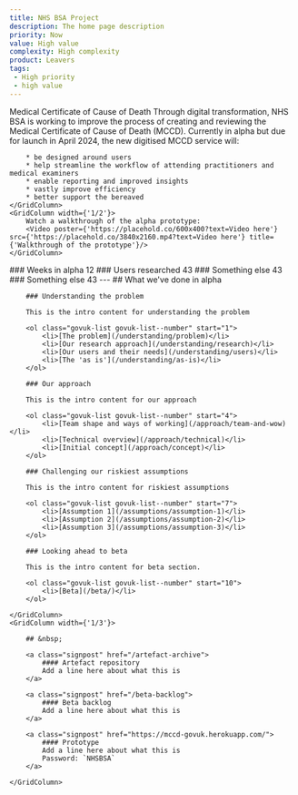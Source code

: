 ```yaml
---
title: NHS BSA Project
description: The home page description
priority: Now
value: High value
complexity: High complexity
product: Leavers
tags:
 - High priority
 - high value
---
```

<GridRow>
    <GridColumn width={'full'}>
        <Heading caption='Alpha assessment' tag='h1'>Medical Certificate of Cause of Death</Heading>
        <LeadParagraph>Through digital transformation, NHS BSA is working to improve the process of creating and reviewing the Medical Certificate of Cause of Death (MCCD).</LeadParagraph>
    </GridColumn>
    <GridColumn width={'1/2'}>
        Currently in alpha but due for launch in April 2024, the new digitised MCCD service will:
        
        * be designed around users
        * help streamline the workflow of attending practitioners and medical examiners
        * enable reporting and improved insights
        * vastly improve efficiency
        * better support the bereaved
    </GridColumn>
    <GridColumn width={'1/2'}>
        Watch a walkthrough of the alpha prototype:
        <Video poster={'https://placehold.co/600x400?text=Video here'} src={'https://placehold.co/3840x2160.mp4?text=Video here'} title={'Walkthrough of the prototype'}/>
    </GridColumn>
</GridRow>
<GridRow>
    <GridColumn width={'1/4'} className="statistic">
        ### Weeks in alpha
        12
    </GridColumn>
    <GridColumn width={'1/4'} className="statistic">
        ### Users researched
        43
    </GridColumn>
    <GridColumn width={'1/4'} className="statistic">
        ### Something else
        43
    </GridColumn>
    <GridColumn width={'1/4'} className="statistic">
        ### Something else
        43
    </GridColumn>
</GridRow>
<GridRow>
    <GridColumn width={'full'}>
        ---
    </GridColumn>
</GridRow>
<GridRow>
    <GridColumn width={'2/3'}>
        ## What we've done in alpha

        ### Understanding the problem

        This is the intro content for understanding the problem

        <ol class="govuk-list govuk-list--number" start="1">
            <li>[The problem](/understanding/problem)</li>
            <li>[Our research approach](/understanding/research)</li>
            <li>[Our users and their needs](/understanding/users)</li>
            <li>[The 'as is'](/understanding/as-is)</li>
        </ol>
        
        ### Our approach

        This is the intro content for our approach

        <ol class="govuk-list govuk-list--number" start="4">
            <li>[Team shape and ways of working](/approach/team-and-wow)</li>
            <li>[Technical overview](/approach/technical)</li>
            <li>[Initial concept](/approach/concept)</li>
        </ol>

        ### Challenging our riskiest assumptions

        This is the intro content for riskiest assumptions
        
        <ol class="govuk-list govuk-list--number" start="7">
            <li>[Assumption 1](/assumptions/assumption-1)</li>
            <li>[Assumption 2](/assumptions/assumption-2)</li>
            <li>[Assumption 3](/assumptions/assumption-3)</li>
        </ol>
        
        ### Looking ahead to beta
        
        This is the intro content for beta section.

        <ol class="govuk-list govuk-list--number" start="10">
            <li>[Beta](/beta/)</li>
        </ol>

    </GridColumn>
    <GridColumn width={'1/3'}>

        ## &nbsp;

        <a class="signpost" href="/artefact-archive">
            #### Artefact repository
            Add a line here about what this is
        </a>

        <a class="signpost" href="/beta-backlog">
            #### Beta backlog
            Add a line here about what this is
        </a>

        <a class="signpost" href="https://mccd-govuk.herokuapp.com/">
            #### Prototype
            Add a line here about what this is  
            Password: `NHSBSA`
        </a>

    </GridColumn>
</GridRow>
